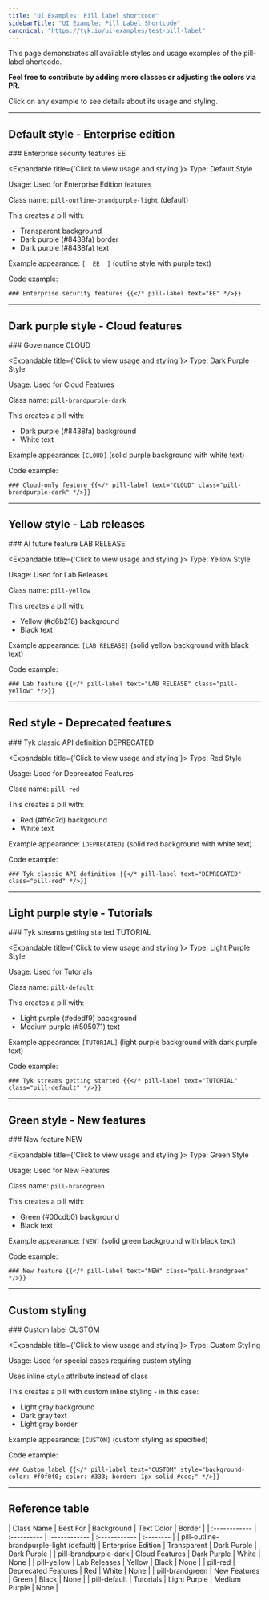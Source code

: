 ```yaml
---
title: "UI Examples: Pill label shortcode"
sidebarTitle: "UI Example: Pill Label Shortcode"
canonical: "https://tyk.io/ui-examples/test-pill-label"
---
```


This page demonstrates all available styles and usage examples of the pill-label shortcode.

**Feel free to contribute by adding more classes or adjusting the colors via PR.**

Click on any example to see details about its usage and styling.


---

<h2 id="enterprise-edition">Default style - Enterprise edition</h2>
### Enterprise security features <Badge variant="info">EE</Badge>

<Expandable title={'Click to view usage and styling'}>
Type: Default Style

Usage: Used for Enterprise Edition features

Class name: `pill-outline-brandpurple-light` (default)

This creates a pill with:
- Transparent background
- Dark purple (#8438fa) border
- Dark purple (#8438fa) text

Example appearance: `[  EE  ]` (outline style with purple text)

Code example:
```
### Enterprise security features {{</* pill-label text="EE" */>}}
```
</Expandable>

---

<h2 id="cloud-features">Dark purple style - Cloud features</h2>
### Governance <Badge variant="info">CLOUD</Badge>

<Expandable title={'Click to view usage and styling'}>
Type: Dark Purple Style

Usage: Used for Cloud Features

Class name: `pill-brandpurple-dark`

This creates a pill with:
- Dark purple (#8438fa) background
- White text

Example appearance: `[CLOUD]` (solid purple background with white text)

Code example:
```
### Cloud-only feature {{</* pill-label text="CLOUD" class="pill-brandpurple-dark" */>}}
```
</Expandable>

---

<h2 id="lab-releases">Yellow style - Lab releases</h2>
### AI future feature <Badge variant="warning">LAB RELEASE</Badge>

<Expandable title={'Click to view usage and styling'}>
Type: Yellow Style

Usage: Used for Lab Releases

Class name: `pill-yellow`

This creates a pill with:
- Yellow (#d6b218) background
- Black text

Example appearance: `[LAB RELEASE]` (solid yellow background with black text)

Code example:
```
### Lab feature {{</* pill-label text="LAB RELEASE" class="pill-yellow" */>}}
```
</Expandable>

---

<h2 id="deprecated-features">Red style - Deprecated features</h2>
### Tyk classic API definition <Badge variant="danger">DEPRECATED</Badge>

<Expandable title={'Click to view usage and styling'}>
Type: Red Style

Usage: Used for Deprecated Features

Class name: `pill-red`

This creates a pill with:
- Red (#ff6c7d) background
- White text

Example appearance: `[DEPRECATED]` (solid red background with white text)

Code example:
```
### Tyk classic API definition {{</* pill-label text="DEPRECATED" class="pill-red" */>}}
```
</Expandable>

---

<h2 id="tutorials">Light purple style - Tutorials</h2>
### Tyk streams getting started <Badge variant="info">TUTORIAL</Badge>

<Expandable title={'Click to view usage and styling'}>
Type: Light Purple Style

Usage: Used for Tutorials

Class name: `pill-default`

This creates a pill with:
- Light purple (#ededf9) background
- Medium purple (#505071) text

Example appearance: `[TUTORIAL]` (light purple background with dark purple text)

Code example:
```
### Tyk streams getting started {{</* pill-label text="TUTORIAL" class="pill-default" */>}}
```
</Expandable>

---

<h2 id="new-features">Green style - New features</h2>
### New feature <Badge variant="info">NEW</Badge>

<Expandable title={'Click to view usage and styling'}>
Type: Green Style

Usage: Used for New Features

Class name: `pill-brandgreen`

This creates a pill with:
- Green (#00cdb0) background
- Black text

Example appearance: `[NEW]` (solid green background with black text)

Code example:
```
### New feature {{</* pill-label text="NEW" class="pill-brandgreen" */>}}
```
</Expandable>

---

<h2 id="custom-styling">Custom styling</h2>
### Custom label <Badge variant="info">CUSTOM</Badge>

<Expandable title={'Click to view usage and styling'}>
Type: Custom Styling

Usage: Used for special cases requiring custom styling

Uses inline `style` attribute instead of class

This creates a pill with custom inline styling - in this case:
- Light gray background
- Dark gray text
- Light gray border

Example appearance: `[CUSTOM]` (custom styling as specified)

Code example:
```
### Custom label {{</* pill-label text="CUSTOM" style="background-color: #f0f0f0; color: #333; border: 1px solid #ccc;" */>}}
```
</Expandable>

---

<h2 id="reference-table">Reference table</h2>
| Class Name | Best For | Background | Text Color | Border |
| :------------ | :---------- | :------------ | :------------ | :-------- |
| pill-outline-brandpurple-light (default) | Enterprise Edition | Transparent | Dark Purple | Dark Purple |
| pill-brandpurple-dark | Cloud Features | Dark Purple | White | None |
| pill-yellow | Lab Releases | Yellow | Black | None |
| pill-red | Deprecated Features | Red | White | None |
| pill-brandgreen | New Features | Green | Black | None |
| pill-default | Tutorials | Light Purple | Medium Purple | None |
